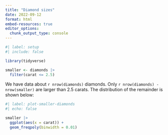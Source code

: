 ```yaml
---
title: "Diamond sizes"
date: 2022-09-12
format: html
embed-resources: true
editor_options: 
  chunk_output_type: console
---
```


```r
#| label: setup
#| include: false

library(tidyverse)

smaller <- diamonds |> 
  filter(carat <= 2.5)
```

We have data about `r nrow(diamonds)` diamonds.
Only `r nrow(diamonds) - nrow(smaller)` are larger than 2.5 carats.
The distribution of the remainder is shown below:

```r
#| label: plot-smaller-diamonds
#| echo: false

smaller |> 
  ggplot(aes(x = carat)) + 
  geom_freqpoly(binwidth = 0.01)
```
